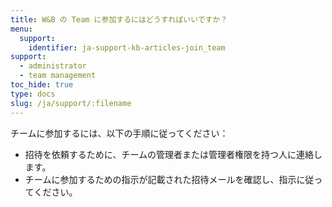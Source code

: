 ```yaml
---
title: W&B の Team に参加するにはどうすればいいですか？
menu:
  support:
    identifier: ja-support-kb-articles-join_team
support:
  - administrator
  - team management
toc_hide: true
type: docs
slug: /ja/support/:filename
---
```

チームに参加するには、以下の手順に従ってください：

- 招待を依頼するために、チームの管理者または管理者権限を持つ人に連絡します。
- チームに参加するための指示が記載された招待メールを確認し、指示に従ってください。